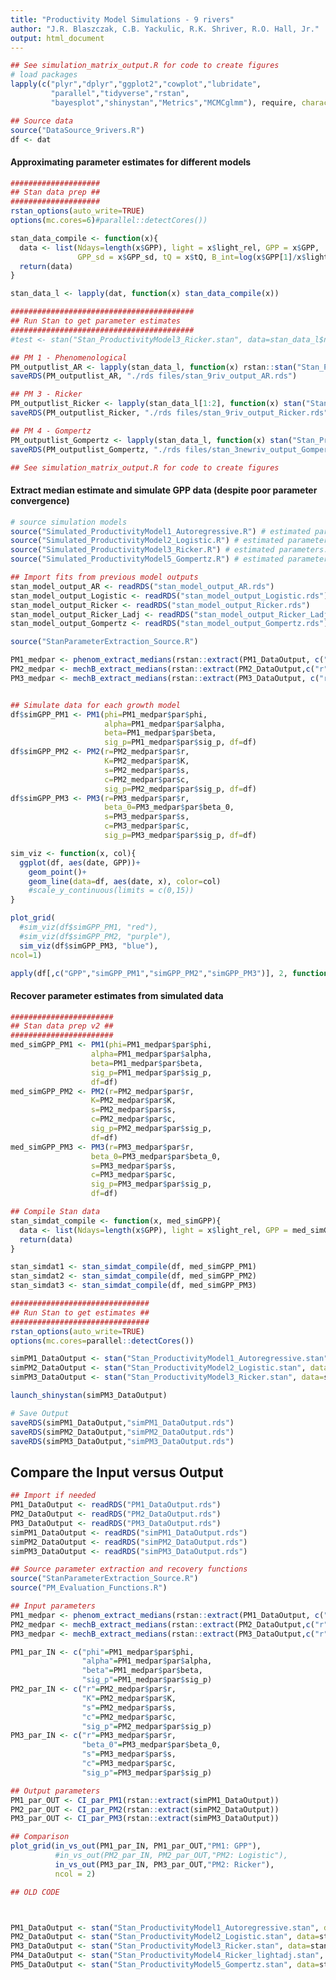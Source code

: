 ```yaml
---
title: "Productivity Model Simulations - 9 rivers"
author: "J.R. Blaszczak, C.B. Yackulic, R.K. Shriver, R.O. Hall, Jr."
output: html_document
---
```


```r
## See simulation_matrix_output.R for code to create figures
# load packages
lapply(c("plyr","dplyr","ggplot2","cowplot","lubridate",
         "parallel","tidyverse","rstan",
         "bayesplot","shinystan","Metrics","MCMCglmm"), require, character.only=T)

## Source data
source("DataSource_9rivers.R")
df <- dat
```

#### Approximating parameter estimates for different models
```r
####################
## Stan data prep ##
####################
rstan_options(auto_write=TRUE)
options(mc.cores=6)#parallel::detectCores())

stan_data_compile <- function(x){
  data <- list(Ndays=length(x$GPP), light = x$light_rel, GPP = x$GPP,
               GPP_sd = x$GPP_sd, tQ = x$tQ, B_int=log(x$GPP[1]/x$light_rel[1]))
  return(data)
}

stan_data_l <- lapply(dat, function(x) stan_data_compile(x))

#########################################
## Run Stan to get parameter estimates
#########################################
#test <- stan("Stan_ProductivityModel3_Ricker.stan", data=stan_data_l$nwis_01645762,chains=1,iter=100, control=list(max_treedepth=12))

## PM 1 - Phenomenological
PM_outputlist_AR <- lapply(stan_data_l, function(x) rstan::stan("Stan_ProductivityModel1_Autoregressive.stan", data=x,chains=3,iter=5000, control=list(max_treedepth=12))) #5000 seconds
saveRDS(PM_outputlist_AR, "./rds files/stan_9riv_output_AR.rds") 

## PM 3 - Ricker
PM_outputlist_Ricker <- lapply(stan_data_l[1:2], function(x) stan("Stan_ProductivityModel3_Ricker.stan", data=x,chains=3,iter=5000, control=list(max_treedepth=12))) #84 seconds
saveRDS(PM_outputlist_Ricker, "./rds files/stan_9riv_output_Ricker.rds")

## PM 4 - Gompertz
PM_outputlist_Gompertz <- lapply(stan_data_l, function(x) stan("Stan_ProductivityModel5_Gompertz.stan", data=x,chains=3,iter=5000, control=list(max_treedepth=12)))
saveRDS(PM_outputlist_Gompertz, "./rds files/stan_3newriv_output_Gompertz.rds")

## See simulation_matrix_output.R for code to create figures
```


#### Extract median estimate and simulate GPP data (despite poor parameter convergence)
```r
# source simulation models
source("Simulated_ProductivityModel1_Autoregressive.R") # estimated parameters: phi, alpha, beta, sig_p
source("Simulated_ProductivityModel2_Logistic.R") # estimated parameters: r, K, s, c, sig_p
source("Simulated_ProductivityModel3_Ricker.R") # estimated parameters: r, lambda, s, c, sig_p
source("Simulated_ProductivityModel5_Gompertz.R") # estimated parameters: beta_0, beta_1, s, c, sig_p

## Import fits from previous model outputs
stan_model_output_AR <- readRDS("stan_model_output_AR.rds")
stan_model_output_Logistic <- readRDS("stan_model_output_Logistic.rds")
stan_model_output_Ricker <- readRDS("stan_model_output_Ricker.rds")
stan_model_output_Ricker_Ladj <- readRDS("stan_model_output_Ricker_Ladj.rds")
stan_model_output_Gompertz <- readRDS("stan_model_output_Gompertz.rds")

source("StanParameterExtraction_Source.R")

PM1_medpar <- phenom_extract_medians(rstan::extract(PM1_DataOutput, c("phi","alpha","beta","l_pred_GPP","sig_p")))
PM2_medpar <- mechB_extract_medians(rstan::extract(PM2_DataOutput,c("r","K","s","c","B","P","pred_GPP","sig_p")))
PM3_medpar <- mechB_extract_medians(rstan::extract(PM3_DataOutput, c("r","beta_0","s","c","B","P","pred_GPP","sig_p")))


## Simulate data for each growth model
df$simGPP_PM1 <- PM1(phi=PM1_medpar$par$phi,
                     alpha=PM1_medpar$par$alpha,
                     beta=PM1_medpar$par$beta,
                     sig_p=PM1_medpar$par$sig_p, df=df)
df$simGPP_PM2 <- PM2(r=PM2_medpar$par$r,
                     K=PM2_medpar$par$K,
                     s=PM2_medpar$par$s,
                     c=PM2_medpar$par$c,
                     sig_p=PM2_medpar$par$sig_p, df=df)
df$simGPP_PM3 <- PM3(r=PM3_medpar$par$r,
                     beta_0=PM3_medpar$par$beta_0,
                     s=PM3_medpar$par$s,
                     c=PM3_medpar$par$c,
                     sig_p=PM3_medpar$par$sig_p, df=df)

sim_viz <- function(x, col){
  ggplot(df, aes(date, GPP))+
    geom_point()+
    geom_line(data=df, aes(date, x), color=col)
    #scale_y_continuous(limits = c(0,15))
}

plot_grid(
  #sim_viz(df$simGPP_PM1, "red"),
  #sim_viz(df$simGPP_PM2, "purple"),
  sim_viz(df$simGPP_PM3, "blue"),
ncol=1)

apply(df[,c("GPP","simGPP_PM1","simGPP_PM2","simGPP_PM3")], 2, function(x) rmse(df$GPP, x))

```

#### Recover parameter estimates from simulated data
```r
#######################
## Stan data prep v2 ##
#######################
med_simGPP_PM1 <- PM1(phi=PM1_medpar$par$phi,
                  alpha=PM1_medpar$par$alpha,
                  beta=PM1_medpar$par$beta,
                  sig_p=PM1_medpar$par$sig_p,
                  df=df)
med_simGPP_PM2 <- PM2(r=PM2_medpar$par$r,
                  K=PM2_medpar$par$K,
                  s=PM2_medpar$par$s,
                  c=PM2_medpar$par$c,
                  sig_p=PM2_medpar$par$sig_p,
                  df=df)
med_simGPP_PM3 <- PM3(r=PM3_medpar$par$r,
                  beta_0=PM3_medpar$par$beta_0,
                  s=PM3_medpar$par$s,
                  c=PM3_medpar$par$c,
                  sig_p=PM3_medpar$par$sig_p,
                  df=df)

## Compile Stan data
stan_simdat_compile <- function(x, med_simGPP){
  data <- list(Ndays=length(x$GPP), light = x$light_rel, GPP = med_simGPP, tQ = x$tQ, GPP_sd = x$GPP_sd)
  return(data)
}

stan_simdat1 <- stan_simdat_compile(df, med_simGPP_PM1)
stan_simdat2 <- stan_simdat_compile(df, med_simGPP_PM2)
stan_simdat3 <- stan_simdat_compile(df, med_simGPP_PM3)

###############################
## Run Stan to get estimates ##
###############################
rstan_options(auto_write=TRUE)
options(mc.cores=parallel::detectCores())

simPM1_DataOutput <- stan("Stan_ProductivityModel1_Autoregressive.stan", data=stan_simdat1, chains=3, iter=5000, control=list(max_treedepth=12) )
simPM2_DataOutput <- stan("Stan_ProductivityModel2_Logistic.stan", data=stan_simdat2, chains=3, iter=5000, control=list(max_treedepth=12) )
simPM3_DataOutput <- stan("Stan_ProductivityModel3_Ricker.stan", data=stan_simdat3, chains=3, iter=5000, control=list(max_treedepth=12) )

launch_shinystan(simPM3_DataOutput)

# Save Output
saveRDS(simPM1_DataOutput,"simPM1_DataOutput.rds")
saveRDS(simPM2_DataOutput,"simPM2_DataOutput.rds")
saveRDS(simPM3_DataOutput,"simPM3_DataOutput.rds")
```


## Compare the Input versus Output
```r
## Import if needed
PM1_DataOutput <- readRDS("PM1_DataOutput.rds")
PM2_DataOutput <- readRDS("PM2_DataOutput.rds")
PM3_DataOutput <- readRDS("PM3_DataOutput.rds")
simPM1_DataOutput <- readRDS("simPM1_DataOutput.rds")
simPM2_DataOutput <- readRDS("simPM2_DataOutput.rds")
simPM3_DataOutput <- readRDS("simPM3_DataOutput.rds")

## Source parameter extraction and recovery functions
source("StanParameterExtraction_Source.R")
source("PM_Evaluation_Functions.R")

## Input parameters
PM1_medpar <- phenom_extract_medians(rstan::extract(PM1_DataOutput, c("phi","alpha","beta","l_pred_GPP","sig_p")))
PM2_medpar <- mechB_extract_medians(rstan::extract(PM2_DataOutput,c("r","K","s","c","B","P","pred_GPP","sig_p")))
PM3_medpar <- mechB_extract_medians(rstan::extract(PM3_DataOutput,c("r","beta_0","s","c","B","P","pred_GPP","sig_p")))

PM1_par_IN <- c("phi"=PM1_medpar$par$phi,
                "alpha"=PM1_medpar$par$alpha,
                "beta"=PM1_medpar$par$beta,
                "sig_p"=PM1_medpar$par$sig_p)
PM2_par_IN <- c("r"=PM2_medpar$par$r,
                "K"=PM2_medpar$par$K,
                "s"=PM2_medpar$par$s,
                "c"=PM2_medpar$par$c,
                "sig_p"=PM2_medpar$par$sig_p)
PM3_par_IN <- c("r"=PM3_medpar$par$r,
                "beta_0"=PM3_medpar$par$beta_0,
                "s"=PM3_medpar$par$s,
                "c"=PM3_medpar$par$c,
                "sig_p"=PM3_medpar$par$sig_p)

## Output parameters
PM1_par_OUT <- CI_par_PM1(rstan::extract(simPM1_DataOutput))
PM2_par_OUT <- CI_par_PM2(rstan::extract(simPM2_DataOutput))
PM3_par_OUT <- CI_par_PM3(rstan::extract(simPM3_DataOutput))

## Comparison
plot_grid(in_vs_out(PM1_par_IN, PM1_par_OUT,"PM1: GPP"),
          #in_vs_out(PM2_par_IN, PM2_par_OUT,"PM2: Logistic"),
          in_vs_out(PM3_par_IN, PM3_par_OUT,"PM2: Ricker"),
          ncol = 2)
```






```r
## OLD CODE



PM1_DataOutput <- stan("Stan_ProductivityModel1_Autoregressive.stan", data=stan_data, chains=3, iter=50, control=list(max_treedepth=12) )
PM2_DataOutput <- stan("Stan_ProductivityModel2_Logistic.stan", data=stan_data, chains=3, iter=5000, control=list(max_treedepth=12) )
PM3_DataOutput <- stan("Stan_ProductivityModel3_Ricker.stan", data=stan_data, chains=3, iter=5000, control=list(max_treedepth=12) )
PM4_DataOutput <- stan("Stan_ProductivityModel4_Ricker_lightadj.stan", data=stan_data, chains=3, iter=5000, control=list(max_treedepth=12) )
PM5_DataOutput <- stan("Stan_ProductivityModel5_Gompertz.stan", data=stan_data, chains=3, iter=5000, control=list(max_treedepth=12) )

```